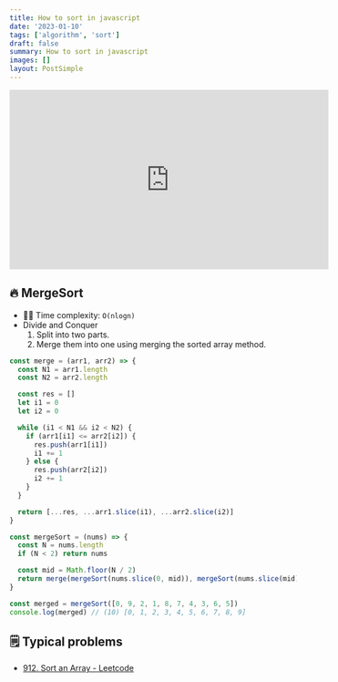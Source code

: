 ```yaml
---
title: How to sort in javascript
date: '2023-01-10'
tags: ['algorithm', 'sort']
draft: false
summary: How to sort in javascript
images: []
layout: PostSimple
---
```


<iframe
  width="560"
  height="315"
  src="https://www.youtube.com/embed/RfXt_qHDEPw"
  title="YouTube video player"
  frameborder="0"
  allow="accelerometer; autoplay; clipboard-write; encrypted-media; gyroscope; picture-in-picture; web-share"
  allowfullscreen
></iframe>

## 🔥 MergeSort

- 🙆‍♂️ Time complexity: `O(nlogn)`
- Divide and Conquer
  1. Split into two parts.
  2. Merge them into one using merging the sorted array method.

```javascript
const merge = (arr1, arr2) => {
  const N1 = arr1.length
  const N2 = arr2.length

  const res = []
  let i1 = 0
  let i2 = 0

  while (i1 < N1 && i2 < N2) {
    if (arr1[i1] <= arr2[i2]) {
      res.push(arr1[i1])
      i1 += 1
    } else {
      res.push(arr2[i2])
      i2 += 1
    }
  }

  return [...res, ...arr1.slice(i1), ...arr2.slice(i2)]
}

const mergeSort = (nums) => {
  const N = nums.length
  if (N < 2) return nums

  const mid = Math.floor(N / 2)
  return merge(mergeSort(nums.slice(0, mid)), mergeSort(nums.slice(mid)))
}
```

```javascript
const merged = mergeSort([0, 9, 2, 1, 8, 7, 4, 3, 6, 5])
console.log(merged) // (10) [0, 1, 2, 3, 4, 5, 6, 7, 8, 9]
```

## 🗒️ Typical problems

- [912. Sort an Array - Leetcode](https://leetcode.com/problems/sort-an-array/)
